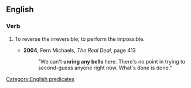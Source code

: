 ==English==

===Verb===
{{head|en|verb|head=to [[unring]] a [[bell]]}}
# {{context|idiomatic|lang=en}} To reverse the irreversible; to perform the impossible.
#* '''2004''', Fern Michaels, ''The Real Deal'', page 413
#*: "We can't '''unring any bells''' here. There's no point in trying to second-guess anyone right now. What's done is done."

[[Category:English predicates]]